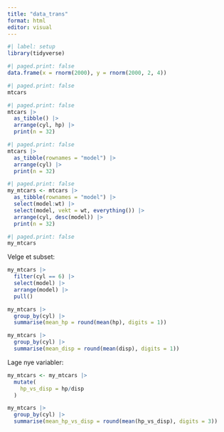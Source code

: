 ```yaml
---
title: "data_trans"
format: html
editor: visual
---
```


```r
#| label: setup
library(tidyverse)
```

```r
#| paged.print: false
data.frame(x = rnorm(2000), y = rnorm(2000, 2, 4))
```

```r
#| paged.print: false
mtcars
```

```r
#| paged.print: false
mtcars |>
  as_tibble() |> 
  arrange(cyl, hp) |> 
  print(n = 32)
```

```r
#| paged.print: false
mtcars |>
  as_tibble(rownames = "model") |> 
  arrange(cyl) |> 
  print(n = 32)
```

```r
#| paged.print: false
my_mtcars <- mtcars |>
  as_tibble(rownames = "model") |> 
  select(model:wt) |>
  select(model, vekt = wt, everything()) |> 
  arrange(cyl, desc(model)) |> 
  print(n = 32)
```

```r
#| paged.print: false
my_mtcars
```

Velge et subset:

```r
my_mtcars |> 
  filter(cyl == 6) |>
  select(model) |>
  arrange(model) |>
  pull()
```

```r
my_mtcars |>
  group_by(cyl) |>
  summarise(mean_hp = round(mean(hp), digits = 1))
```

```r
my_mtcars |>
  group_by(cyl) |>
  summarise(mean_disp = round(mean(disp), digits = 1))
```

Lage nye variabler:

```r
my_mtcars <- my_mtcars |>
  mutate(
    hp_vs_disp = hp/disp
  )
```

```r
my_mtcars |>
  group_by(cyl) |>
  summarise(mean_hp_vs_disp = round(mean(hp_vs_disp), digits = 3))
```
